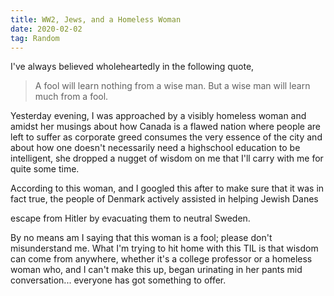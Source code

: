 ```yaml
---
title: WW2, Jews, and a Homeless Woman
date: 2020-02-02
tag: Random
---
```


I've always believed wholeheartedly in the following quote,

<BlockQuote>
  A fool will learn nothing from a wise man. But a wise man will learn much from
  a fool.
</BlockQuote>

Yesterday evening, I was approached by a visibly homeless woman and amidst her
musings about how Canada is a flawed nation where people are left to suffer as
corporate greed consumes the very essence of the city and about how one doesn't
necessarily need a highschool education to be intelligent, she dropped a nugget
of wisdom on me that I'll carry with me for quite some time.

According to this woman, and I googled this after to make sure that it was in
fact true, the people of Denmark actively assisted in helping Jewish Danes

<TextLink href="https://en.m.wikipedia.org/wiki/Rescue_of_the_Danish_Jews">
  escape from Hitler by evacuating them to neutral Sweden.
</TextLink>

By no means am I saying that this woman is a fool; please don't misunderstand
me. What I'm trying to hit home with this TIL is that wisdom can come from
anywhere, whether it's a college professor or a homeless woman who, and I can't
make this up, began urinating in her pants mid conversation... everyone has got
something to offer.
